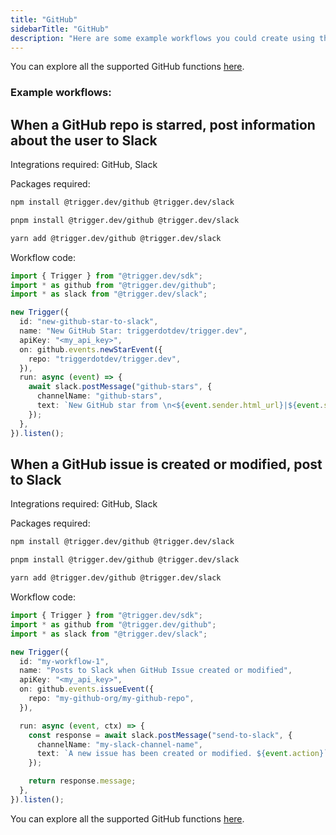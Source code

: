 ```yaml
---
title: "GitHub"
sidebarTitle: "GitHub"
description: "Here are some example workflows you could create using the GitHub integration."
---
```




You can explore all the supported GitHub functions [here](/integrations/apis/github/events/push).

### Example workflows:
## When a GitHub repo is starred, post information about the user to Slack

Integrations required: GitHub, Slack

Packages required:
<Tabs>
  <Tab title="npm">

```bash
npm install @trigger.dev/github @trigger.dev/slack
```

  </Tab>
  <Tab title="pnpm">

```bash
pnpm install @trigger.dev/github @trigger.dev/slack
```

  </Tab>
  <Tab title="yarn">

```bash
yarn add @trigger.dev/github @trigger.dev/slack
```

  </Tab>
</Tabs>

Workflow code:

```ts
import { Trigger } from "@trigger.dev/sdk";
import * as github from "@trigger.dev/github";
import * as slack from "@trigger.dev/slack";

new Trigger({
  id: "new-github-star-to-slack",
  name: "New GitHub Star: triggerdotdev/trigger.dev",
  apiKey: "<my_api_key>",
  on: github.events.newStarEvent({
    repo: "triggerdotdev/trigger.dev",
  }),
  run: async (event) => {
    await slack.postMessage("github-stars", {
      channelName: "github-stars",
      text: `New GitHub star from \n<${event.sender.html_url}|${event.sender.login}>`,
    });
  },
}).listen();
```


## When a GitHub issue is created or modified, post to Slack

Integrations required: GitHub, Slack

Packages required:
<Tabs>
  <Tab title="npm">

```bash
npm install @trigger.dev/github @trigger.dev/slack
```

  </Tab>
  <Tab title="pnpm">

```bash
pnpm install @trigger.dev/github @trigger.dev/slack
```

  </Tab>
  <Tab title="yarn">

```bash
yarn add @trigger.dev/github @trigger.dev/slack
```

  </Tab>
</Tabs>

Workflow code:

```ts
import { Trigger } from "@trigger.dev/sdk";
import * as github from "@trigger.dev/github";
import * as slack from "@trigger.dev/slack";

new Trigger({
  id: "my-workflow-1",
  name: "Posts to Slack when GitHub Issue created or modified",
  apiKey: "<my_api_key>",
  on: github.events.issueEvent({
    repo: "my-github-org/my-github-repo",
  }),

  run: async (event, ctx) => {
    const response = await slack.postMessage("send-to-slack", {
      channelName: "my-slack-channel-name",
      text: `A new issue has been created or modified. ${event.action}`,
    });

    return response.message;
  },
}).listen();
```

You can explore all the supported GitHub functions [here](/integrations/apis/github/events/push).
